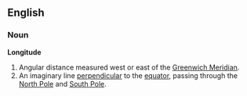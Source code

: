 ==English==
===Noun===
'''Longitude'''
# Angular distance measured west or east of the [[Greenwich Meridian]].
# An imaginary line [[perpendicular]] to the [[equator]], passing through the [[North Pole]] and [[South Pole]].